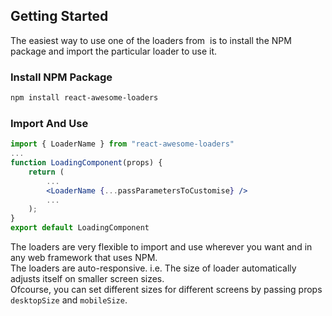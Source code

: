 
## Getting Started

The easiest way to use one of the loaders from &zwnj;<AwesomeLoaders/> is to install the NPM package and import the particular loader to use it.

### Install NPM Package

```bash
npm install react-awesome-loaders
```

### Import And Use

```jsx highlight={1,6}
import { LoaderName } from "react-awesome-loaders"
...
function LoadingComponent(props) {
    return (
        ...
        <LoaderName {...passParametersToCustomise} />
        ...
    );
}
export default LoadingComponent
```

The loaders are very flexible to import and use wherever you want and in any web framework that uses NPM.  
The loaders are auto-responsive. i.e. The size of loader automatically adjusts itself on smaller screen sizes.  
Ofcourse, you can set different sizes for different screens by passing props `desktopSize` and `mobileSize`.

